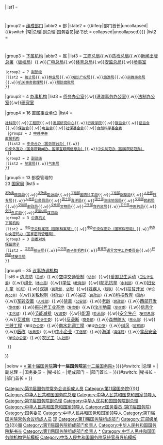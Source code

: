 {{Navbox with collapsible groups
|name = 国务院/11
|title = [[中华人民共和国国务院]]（[[中华人民共和国国务院 (第十一届)|第十一届]]：[[第十一届全国人民代表大会第一次会议|2008年3月]]至[[第十二届全国人民代表大会第一次会议|2013年3月]]）
|state = {{{state<includeonly>|autocollapse</includeonly>}}}
|bodyclass = hlist
|selected = {{{1}}}
|above = [[国务院全体会议 (第十一届)|全体会议]]

|group1 = [[国务院常务会议 (第十一届)|常务会议]]
|abbr1 = 常
|state1 = {{#switch:{{{1}}}|部|组成部门|部门首长 = collapsed|uncollapsed}}
|list1 = 
   {{Navbox |child
    |group1 = [[中华人民共和国国务院总理|总理]]
    |list1 = [[温家宝]]（[[中国共产党国务院党组|党组书记]]）
    |group2 = [[Template:国务院/11/副总理|4]] [[中华人民共和国国务院副总理|副总理]]
    |list2 =
# [[李克强]]（[[中国共产党国务院党组|党组副书记]]）
# [[回良玉]]（[[回族]]）
# [[张德江]]
# [[王岐山]]
    |group3 = {{nowrap|[[Template:国务院/11/国务委员|5]] [[国务委员]]}}
    |list3 =
# [[刘延东]]（女）
# [[梁光烈]]
# [[马凯 (官员)|马凯]]
# [[孟建柱]]
# [[戴秉国]]（[[土家族]]）
    |group4 = [[中华人民共和国国务院秘书长|秘书长]]
    |list4 = [[马凯 (官员)|马凯]]（[[中国共产党国务院机关党组|机关党组书记]]）
    |below = '''[[中华人民共和国国务院办公厅|办公厅]]'''<small>（[[中华人民共和国国务院秘书长|秘书长]]、[[中华人民共和国国务院副秘书长|副秘书长]]）</small>
   }}

|group2 = [[国务院组成部门|组成部门]]
|abbr2 = 部
|state2 = {{#ifeq:{{{2}}}|部门首长|uncollapsed|{{#switch:{{{1}}}|常|总理|副总理|国务委员|秘书长 = collapsed|uncollapsed}}}}
|list2 = 
   {{Navbox with columns |child
    |col1width = 50%
    |col2width = 50%
    |col1 = 
&nbsp;1. [[中华人民共和国外交部|外交部]]　　[[中华人民共和国外交部部长|部长]]：[[杨洁篪]]<br />
&nbsp;2. [[中华人民共和国国防部|国防部]]　　[[中华人民共和国国防部部长|部长]]：[[梁光烈]]（兼）<br />
&nbsp;3. [[中华人民共和国国家发展和改革委员会|国家发展和改革委员会]]　　主任：[[张平 (中华人民共和国领导人)|张平]]<br />
&nbsp;4. [[中华人民共和国教育部|教育部]]　　部长： [[周济]]{{to}}[[袁贵仁]]<br />
&nbsp;5. [[中华人民共和国科学技术部|科学技术部]]　　部长：[[万钢]]（致公党）<br />
&nbsp;6. [[中华人民共和国工业和信息化部|工业和信息化部]]　　部长：[[李毅中]]{{to}}[[苗圩]]<br />
&nbsp;7. [[中华人民共和国国家民族事务委员会|国家民族事务委员会]]　　主任：[[杨晶]]（蒙古族）<br />
&nbsp;8. [[中华人民共和国公安部|公安部]]　　部长：[[孟建柱]]（兼）{{to}}[[郭声琨]]<br />
&nbsp;9. [[中华人民共和国国家安全部|国家安全部]]　　部长：[[耿惠昌]]{{to}}[[陈文清]]<br />
10. [[中华人民共和国监察部|监察部]]　　部长：[[马馼]]（女）<br />
11. [[中华人民共和国民政部|民政部]]　　部长：[[李学举]]{{to}}[[李立国]]<br />
12. [[中华人民共和国司法部|司法部]]　　部长：[[吴爱英]]（女）<br />
13. [[中华人民共和国财政部|财政部]]　　部长：[[谢旭人]]<br />
14. [[中华人民共和国人力资源和社会保障部|人力资源和社会保障部]]　　部长：[[尹蔚民]]
    |col2 = 
15. [[中华人民共和国国土资源部|国土资源部]]　　部长：[[徐绍史]]<br />
16. [[中华人民共和国环境保护部|环境保护部]]　　部长：[[周生贤]]<br />
17. [[中华人民共和国住房和城乡建设部|住房和城乡建设部]]　　部长 ：[[姜伟新]]<br />
18. [[中华人民共和国交通运输部|交通运输部]]　　部长：[[李盛霖]]{{to}}[[杨传堂]]<br />
19. [[中华人民共和国铁道部|铁道部]]　　部长：[[刘志军]]{{to}}[[盛光祖]]<br />
20. [[中华人民共和国水利部|水利部]]　　部长：[[陈雷 (1954年)|陈雷]]<br />
21. [[中华人民共和国农业部|农业部]]　　部长：[[孙政才]]{{to}}[[韩长赋]]<br />
22. [[中华人民共和国商务部|商务部]]　　部长：[[陈德铭]]<br />
23. [[中华人民共和国文化部|文化部]]　　部长：[[蔡武]]<br />
24. [[中华人民共和国卫生部|卫生部]]　　部长：[[陈竺]]（无党派→农工党）<br />
25. [[中华人民共和国国家人口和计划生育委员会|国家人口和计划生育委员会]]　　主任：[[李斌 (1954年10月)|李斌]]（女）{{to}}[[王侠 (政治人物)|王侠]]（女）<br />
26. [[中国人民银行]]　　行长：[[周小川]]<br />
27. [[中华人民共和国审计署|审计署]]　　审计长：[[刘家义]]
    }}

|group3 = [[中华人民共和国国务院机构编制|下属机构]]
|abbr3 = 属
|list3 = {{Navbox |child
|group1 = 1 [[国务院直属特设机构|直属特设机构]]
|list1 = [[国务院国有资产监督管理委员会|国有资产监督管理委员会]]<small>（[[中央企业|大部分中央企业]]）</small>

|group2 = 16 [[国务院直属机构|直属机构]]
|list2 = 
 {{Navbox |child
 |groupstyle = font-weight: normal;
 |group1 = 9 [[:Category:正部级国务院直属机构|正部级]]
 |list1 = [[中华人民共和国海关总署|海关总署]]{{.w}}[[国家税务总局|税务总局]]{{.w}}[[中华人民共和国国家工商行政管理总局|工商总局]]{{.w}}[[中华人民共和国国家质量监督检验检疫总局|质检总局]]{{.w}}[[中华人民共和国新闻出版总署|新闻出版总署]]（[[中华人民共和国国家版权局|版权局]]）{{.w}}[[国家广播电影电视总局|广电总局]]{{.w}}[[国家体育总局|体育总局]]{{.w}}[[国家安全生产监督管理总局|安监总局]]{{.w}}[[国务院参事室|参事室]]
 |group2 = 7 [[:分类:副部级国务院直属机构|副部级]]
 |list2 = [[中华人民共和国国家统计局|统计局]]{{.w}}[[国家林业局|林业局]]{{.w}}[[中华人民共和国国家知识产权局|知识产权局]]{{.w}}[[中华人民共和国国家旅游局|旅游局]]{{.w}}[[国家宗教事务局|宗教事务局]]{{.w}}[[国家机关事务管理局|机关事务管理局]]{{.w}}[[国家预防腐败局|预防腐败局]]
 }}

|group3 = 4 [[国务院办事机构|办事机构]]
|list3 = [[国务院侨务办公室|侨务办公室]]{{.w}}[[国务院港澳事务办公室|港澳事务办公室]]{{.w}}[[国务院法制办公室|法制办公室]]{{.w}}[[国务院研究室|研究室]]

|group4 = 16 [[国务院直属事业单位|直属事业单位]]
|list4 = 
 {{Navbox |child
 |groupstyle = font-weight: normal;
 |group1 = 15 [[国务院直属事业单位#正部级|正部级]]
 |list1 = 
  {{Navbox |child
  |groupstyle = font-weight: normal;
  |list1 = [[新华社]]{{.w}}[[中国科学院|科学院]]{{.w}}[[中国社会科学院|社科院]]{{.w}}[[中国工程院|工程院]]{{.w}}[[国务院发展研究中心|发展研究中心]]{{.w}}[[国家行政学院|行政学院]]{{.w}}[[中国银行业监督管理委员会|银监会]]{{.w}}[[中国证券监督管理委员会|证监会]]{{.w}}[[中国保险监督管理委员会|保监会]]{{.w}}[[国家电力监管委员会|电监会]]{{.w}}[[全国社会保障基金理事会|社保基金会]]{{.w}}[[国家自然科学基金委员会|自然科学基金委]]
  |group2 = 3 [[中共中央直属机构|中共中央<br />直属机构]]
  |list2 = [[国务院台湾事务办公室|中央台办（国务院台办）]]{{.w}}[[国务院新闻办公室|中央外宣办（国务院新闻办、国家互联网信息办）]]{{.w}}[[610办公室|中央防范办（国务院防范办）]]
  }}
 |group2 = 2 [[国务院直属事业单位#副部级|副部级]]
 |list2 = [[中国地震局|地震局]]{{.w}}[[中国气象局|气象局]]
 }}

|group5 = 13 部委管理的<br />23 [[国务院部委管理的国家局‎|国家局]]
|list5 =
 {{Navbox |child
  |groupstyle = font-weight: normal;
  |list1 = <sup>[[中华人民共和国国务院办公厅|国办]]</sup>[[国家信访局|信访局]]{{.w}}<sup>[[中华人民共和国国家发展和改革委员会|发改委]]</sup>[[国家粮食局|粮食局]]{{.w}}<sup>[[中华人民共和国国家发展和改革委员会|发改委]]</sup>[[国家能源局|能源局]]{{.w}}<sup>[[中华人民共和国工业和信息化部|工信部]]</sup>[[国家国防科技工业局|国防科工局]]{{.w}}<sup>[[中华人民共和国工业和信息化部|工信部]]</sup>[[国家烟草专卖局|烟草局]]{{.w}}<sup>[[中华人民共和国人力资源和社会保障部|人社部]]</sup>[[国家外国专家局|外专局]]{{.w}}<sup>[[中华人民共和国人力资源和社会保障部|人社部]]</sup>[[国家公务员局|公务员局]]{{.w}}<sup>[[中华人民共和国国土资源部|国土部]]</sup>[[国家海洋局|海洋局]]{{.w}}<sup>[[中华人民共和国国土资源部|国土部]]</sup>[[国家测绘地理信息局|测绘地信局]]{{.w}}<sup>[[中华人民共和国交通运输部|交运部]]</sup>[[中国民用航空局|民航局]]{{.w}}<sup>[[中华人民共和国交通运输部|交运部]]</sup>[[国家邮政局|邮政局]]{{.w}}<sup>[[中华人民共和国文化部|文化部]]</sup>[[国家文物局|文物局]]</sup>{{.w}}<sup>[[中华人民共和国卫生部|卫生部]]</sup>[[国家食品药品监督管理局|食药监局]]{{.w}}<sup>[[中华人民共和国卫生部|卫生部]]</sup>[[国家中医药管理局|中医药局]]{{.w}}<sup>[[中国人民银行|央行]]</sup>[[国家外汇管理局|外汇局]]{{.w}}<sup>[[国家安全生产监督管理总局|安监总局]]</sup>[[国家煤矿安全监察局|煤监局]]
 |group2 = 3 [[国务院部委管理的国家局‎#列入中共中央直属机关的下属机构|中直机关<br />下属机构]]
 |list2 = <sup>[[中共中央办公厅|中办]]</sup>[[中央档案馆|中央档案馆（国家档案局）]]{{.w}}<sup>[[中共中央办公厅|中办]]</sup>[[中央保密委员会办公室|中央保密办（国家保密局）]]{{.w}}<sup>[[中共中央办公厅|中办]]</sup>[[中央密码工作领导小组办公室|中央密码办（国家密码管理局）]]
 |group3 = 3 [[一个机构多块牌子|部委对外<br />保留牌子]]
 |list3 = <sup>[[中华人民共和国工业和信息化部|工信部]]</sup>[[国家航天局|航天局]]{{.w}}<sup>[[中华人民共和国工业和信息化部|工信部]]</sup>[[国家原子能机构|原子能机构]]{{.w}}<sup>[[中华人民共和国教育部|教育部]]</sup>[[国家语言文字工作委员会|语言文字工作委员会]]{{.w}}<sup>[[中华人民共和国环境保护部|环保部]]</sup>[[国家核安全局|核安全局]]
 }}

|group6 = 35 [[国务院议事协调机构|议事协调机构]]<br /><small>{{nobold|（括注承担具体工作<br />的机构）}}</small>
|list6 = {{Navbox |child
 |list1 = [[国家国防动员委员会|国防动员]]<small>（[[中华人民共和国国家发展和改革委员会|发改委]]、[[中国人民解放军总参谋部|总参]]、[[中国人民解放军总政治部|总政]]、[[中国人民解放军总后勤部|总后]]）</small>{{.w}}[[国家边海防委员会|边海防]]<small>（[[中国人民解放军总参谋部|总参]]）</small>{{.w}}[[中央空中交通管理委员会|空中交通管制]]<small>（[[中国人民解放军总参谋部|总参]]）</small>{{.w}}[[全国爱国卫生运动委员会|爱国卫生运动]]<small>（[[中华人民共和国国家卫生和计划生育委员会|卫生计生委]]）</small>{{.w}}[[全国绿化委员会|绿化]]<small>（[[国家林业局|林业局]]）</small>{{.w}}[[国务院学位委员会|学位]]<small>（[[中华人民共和国教育部|教育部]]）</small>{{.w}}[[国家防汛抗旱总指挥部|防汛抗旱]]<small>（[[中华人民共和国水利部|水利部]]）</small>{{.w}}[[国务院妇女儿童工作委员会|妇女儿童]]<small>（[[中华全国妇女联合会|妇联]]）</small>{{.w}}[[全国拥军优属拥政爱民工作领导小组|双拥]]<small>（[[中华人民共和国民政部|民政部]]、[[中国人民解放军总政治部|总政]]）</small>{{.w}}[[国务院残疾人工作委员会|残疾人]]<small>（[[中国残疾人联合会|残联]]）</small>{{.w}}[[国务院扶贫开发领导小组|扶贫开发]]<small>（单设[[国务院扶贫开发领导小组办公室|办公室]]）</small>{{.w}}[[国务院关税税则委员会|关税税则]]<small>（[[中华人民共和国财政部|财政部]]）</small>{{.w}}[[国家减灾委员会|减灾]]<small>（[[中华人民共和国民政部|民政部]]）</small>{{.w}}[[国家科技教育领导小组|科技教育]]<small>（[[中华人民共和国国务院办公厅|国办]]）</small>{{.w}}[[国务院军队转业干部安置工作小组|军转安置]]<small>（[[中华人民共和国人力资源和社会保障部|人社部]]）</small>{{.w}}[[国家禁毒委员会|禁毒]]<small>（[[中华人民共和国公安部|公安部]]）</small>{{.w}}[[全国老龄工作委员会|老龄]]<small>（[[中华人民共和国民政部|民政部]]）</small>{{.w}}[[国务院西部地区开发领导小组|西部开发]]<small>（[[中华人民共和国国家发展和改革委员会|发改委]]）</small>{{.w}}[[国务院振兴东北地区等老工业基地领导小组|振兴老工业基地]]<small>（[[中华人民共和国国家发展和改革委员会|发改委]]）</small>{{.w}}[[国务院汶川地震灾后恢复重建工作协调小组|汶川地震]]<small>（[[中华人民共和国国家发展和改革委员会|发改委]]）</small>{{.w}}[[国家信息化领导小组|信息化]]<small>（[[中华人民共和国工业和信息化部|工信部]]）</small>{{.w}}[[国家应对气候变化及节能减排工作领导小组|节能减排]]<small>（[[中华人民共和国国家发展和改革委员会|发改委]]）</small>{{.w}}[[国家能源委员会|能源]]<small>（[[国家能源局|能源局]]）</small>{{.w}}[[国务院安全生产委员会|安全生产]]<small>（[[国家安全生产监督管理总局|安监总局]]）</small>{{.w}}[[国务院防治艾滋病工作委员会|艾滋病]]<small>（[[中华人民共和国国家卫生和计划生育委员会|卫生计生委]]）</small>{{.w}}[[国务院反垄断委员会|反垄断]]<small>（[[中华人民共和国商务部|商务部]]）</small>{{.w}}[[国家森林防火指挥部|森林防火]]<small>（[[国家林业局|林业局]]）</small>{{.w}}[[国务院三峡工程建设委员会|三峡工程]]<small>（单设[[国务院三峡工程建设委员会办公室|办公室]]）</small>{{.w}}[[国务院南水北调工程建设委员会|南水北调工程]]<small>（单设[[国务院南水北调工程建设委员会办公室|办公室]]）</small>{{.w}}[[国务院纠正行业不正之风办公室|纠风]]<small>（[[中华人民共和国监察部|监察部]]）</small>{{.w}}[[国务院深化医药卫生体制改革领导小组|医改]]<small>（[[中华人民共和国国家发展和改革委员会|发改委]]）</small>{{.w}}[[国务院促进中小企业发展工作领导小组|中小企业]]<small>（[[中华人民共和国工业和信息化部|工信部]]）</small>{{.w}}[[国家海洋委员会|海洋]]<small>（[[国家海洋局|海洋局]]）</small>{{.w}}[[国务院食品安全委员会|食品安全]]<small>（[[国务院食品安全委员会办公室|单设办公室]]）</small>{{.w}}[[国务院农民工工作领导小组|农民工]]<small>（[[中华人民共和国人力资源和社会保障部|人社部]]）</small>
  }}
}}

|below = [[中华人民共和国国务院 (第十届)|« 第十届国务院]]{{to}}'''第十一届国务院'''{{to}}[[中华人民共和国国务院 (第十二届)|第十二届国务院»]]
}}{{#switch:{{{1}}}
|总理 = [[Category:第11届国务院常务会议组成人员]][[Category:第11届国务院{{!}}1]][[Category:中华人民共和国国务院总理]][[Category:中华人民共和国党和国家领导人]]
|副总理 = [[Category:第11届国务院副总理]][[Category:中华人民共和国国务院副总理]][[Category:中华人民共和国党和国家领导人]]
|国务委员 = [[Category:国务委员 (第11届国务院)]][[Category:国务委员]][[Category:中华人民共和国党和国家领导人]]
|秘书长 = [[Category:第11届国务院常务会议组成人员]][[Category:中华人民共和国国务院秘书长|现]]
|组成部门 = [[Category:第11届国务院组成部门]][[Category:正部级单位{{!}}阁]]
|部门首长 = [[Category:第11届国务院组成部门负责人]]
}}{{#switch:{{{2}}}
|秘书长 = [[Category:中华人民共和国国务院秘书长]]
|部门首长 = [[Category:第11届国务院组成部门负责人]]
}}<noinclude>

[[Category:第11届国务院|*]]
[[Category:中华人民共和国国务院机构导航模板]]
[[Category:中华人民共和国国务院系统官员导航模板]]
</noinclude>